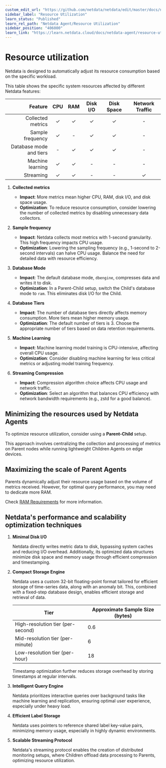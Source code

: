 ```yaml
---
custom_edit_url: "https://github.com/netdata/netdata/edit/master/docs/netdata-agent/sizing-netdata-agents/README.md"
sidebar_label: "Resource Utilization"
learn_status: "Published"
learn_rel_path: "Netdata Agent/Resource Utilization"
sidebar_position: "406000"
learn_link: "https://learn.netdata.cloud/docs/netdata-agent/resource-utilization"
---
```


# Resource utilization

Netdata is designed to automatically adjust its resource consumption based on the specific workload.

This table shows the specific system resources affected by different Netdata features:

|                 Feature | CPU | RAM | Disk I/O | Disk Space | Network Traffic |
|------------------------:|:---:|:---:|:--------:|:----------:|:---------------:|
|       Collected metrics |  ✓  |  ✓  |    ✓     |     ✓      |        -        |
|        Sample frequency |  ✓  |  -  |    ✓     |     ✓      |        -        |
| Database mode and tiers |  -  |  ✓  |    ✓     |     ✓      |        -        |
|        Machine learning |  ✓  |  ✓  |    -     |     -      |        -        |
|               Streaming |  ✓  |  ✓  |    -     |     -      |        ✓        |

1. **Collected metrics**

    - **Impact**: More metrics mean higher CPU, RAM, disk I/O, and disk space usage.
    - **Optimization**: To reduce resource consumption, consider lowering the number of collected metrics by disabling unnecessary data collectors.

2. **Sample frequency**

    - **Impact**: Netdata collects most metrics with 1-second granularity. This high frequency impacts CPU usage.
    - **Optimization**: Lowering the sampling frequency (e.g., 1-second to 2-second intervals) can halve CPU usage. Balance the need for detailed data with resource efficiency.

3. **Database Mode**

    - **Impact**: The default database mode, `dbengine`, compresses data and writes it to disk.
    - **Optimization**: In a Parent-Child setup, switch the Child's database mode to `ram`. This eliminates disk I/O for the Child.

4. **Database Tiers**

    - **Impact**: The number of database tiers directly affects memory consumption. More tiers mean higher memory usage.
    - **Optimization**: The default number of tiers is 3. Choose the appropriate number of tiers based on data retention requirements.

5. **Machine Learning**

    - **Impact**: Machine learning model training is CPU-intensive, affecting overall CPU usage.
    - **Optimization**: Consider disabling machine learning for less critical metrics or adjusting model training frequency.

6. **Streaming Compression**

    - **Impact**: Compression algorithm choice affects CPU usage and network traffic.
    - **Optimization**: Select an algorithm that balances CPU efficiency with network bandwidth requirements (e.g., zstd for a good balance).

## Minimizing the resources used by Netdata Agents

To optimize resource utilization, consider using a **Parent-Child** setup.

This approach involves centralizing the collection and processing of metrics on Parent nodes while running lightweight Children Agents on edge devices.

## Maximizing the scale of Parent Agents

Parents dynamically adjust their resource usage based on the volume of metrics received. However, for optimal query performance, you may need to dedicate more RAM.

Check [RAM Requirements](/docs/netdata-agent/resource-utilization/ram) for more information.

## Netdata's performance and scalability optimization techniques

1. **Minimal Disk I/O**

   Netdata directly writes metric data to disk, bypassing system caches and reducing I/O overhead. Additionally, its optimized data structures minimize disk space and memory usage through efficient compression and timestamping.

2. **Compact Storage Engine**

   Netdata uses a custom 32-bit floating-point format tailored for efficient storage of time-series data, along with an anomaly bit. This, combined with a fixed-step database design, enables efficient storage and retrieval of data.

   | Tier                              | Approximate Sample Size (bytes) |
      |-----------------------------------|---------------------------------|
   | High-resolution tier (per-second) | 0.6                             |
   | Mid-resolution tier (per-minute)  | 6                               |
   | Low-resolution tier (per-hour)    | 18                              |

   Timestamp optimization further reduces storage overhead by storing timestamps at regular intervals.

3. **Intelligent Query Engine**

   Netdata prioritizes interactive queries over background tasks like machine learning and replication, ensuring optimal user experience, especially under heavy load.

4. **Efficient Label Storage**

   Netdata uses pointers to reference shared label key-value pairs, minimizing memory usage, especially in highly dynamic environments.

5. **Scalable Streaming Protocol**

   Netdata's streaming protocol enables the creation of distributed monitoring setups, where Children offload data processing to Parents, optimizing resource utilization.
